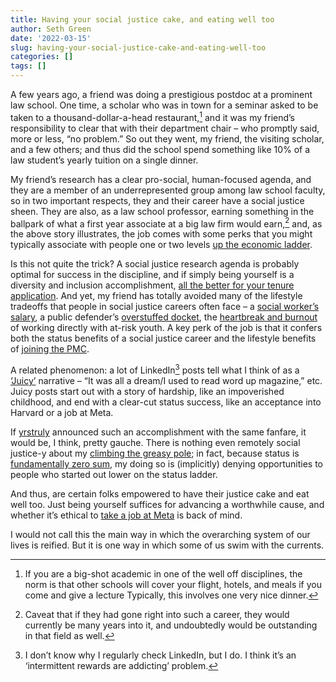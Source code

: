 ```yaml
---
title: Having your social justice cake, and eating well too
author: Seth Green
date: '2022-03-15'
slug: having-your-social-justice-cake-and-eating-well-too
categories: []
tags: []
---
```


A few years ago, a friend was doing a prestigious postdoc at a prominent law school. One time, a scholar who was in town for a seminar asked to be taken to a thousand-dollar-a-head restaurant,^[If you are a big-shot academic in one of the well off disciplines, the norm is that other schools will cover your flight, hotels, and meals if you come and give a lecture Typically, this involves one very nice dinner.] and it was my friend's responsibility to clear that with their department chair -- who promptly said, more or less, "no problem." So out they went, my friend, the visiting scholar, and a few others; and thus did the school spend something like 10% of a law student's yearly tuition on a single dinner. 

My friend's research has a clear pro-social, human-focused agenda, and they are a member of an underrepresented group among law school faculty, so in two important respects, they and their career have a social justice sheen. They are also, as a law school professor, earning something in the ballpark of what a first year associate at a big law firm would earn,^[Caveat that if they had gone right into such a career, they would currently be many years into it, and undoubtedly would be outstanding in that field as well.] and, as the above story illustrates, the job comes with some perks that you might typically associate with people one or two levels [up the economic ladder](https://ofdollarsanddata.com/climbing-the-wealth-ladder/).

Is this not quite the trick? A social justice research agenda is probably optimal for success in the discipline, and if simply being yourself is a diversity and inclusion accomplishment, [all the better for your tenure application](https://www.insightintodiversity.com/colleges-revise-tenure-requirements-to-include-diversity-and-inclusion-accomplishments/). And yet, my friend has totally avoided many of the lifestyle tradeoffs that people in social justice careers often face -- a [social worker's salary](https://www.salary.com/research/salary/benchmark/social-worker-msw-salary/new-orleans-la), a public defender's [overstuffed docket](https://thelensnola.org/2021/01/20/the-system-is-at-a-breaking-point-new-da-public-defenders-work-to-reduce-backlog-of-cases-at-criminal-district-court/), the [heartbreak and burnout](https://www.childwelfare.gov/topics/management/workforce/workforcewellbeing/burnout/) of working directly with at-risk youth. A key perk of the job is that it confers both the status benefits of a social justice career and the lifestyle benefits of [joining the PMC](https://www.thebellows.org/the-double-horseshoe-theory/).

A related phenomenon: a lot of LinkedIn^[I don't know why I regularly check LinkedIn, but I do. I think it's an 'intermittent rewards are addicting' problem.]  posts tell what I think of as a ['Juicy'](https://en.wikipedia.org/wiki/Juicy_(The_Notorious_B.I.G._song)) narrative  -- "It was all a dream/I used to read word up magazine," etc. Juicy posts start out with a story of hardship, like an impoverished childhood, and end with a clear-cut status success, like an acceptance into Harvard or a job at Meta. 

If [yrstruly](https://infinitejest.wallacewiki.com/david-foster-wallace/index.php?title=M) announced such an accomplishment with the same fanfare, it would be, I think, pretty gauche. There is nothing even remotely social justice-y about my [climbing the greasy pole](https://www.theguardian.com/money/2001/apr/15/workandcareers.madeleinebunting3); in fact, because status is [fundamentally zero sum](http://daviddfriedman.blogspot.com/2006/10/economics-of-status.html), my doing so is (implicitly) denying opportunities to people who started out lower on the status ladder.

And thus, are certain folks empowered to have their justice cake and eat well too. Just being yourself suffices for advancing a worthwhile cause, and whether it's ethical to [take a job at Meta](https://techpolicy.press/is-it-ethical-to-work-at-facebook/) is back of mind. 

I would not call this the main way in which the overarching system of our lives is reified. But it is one way in which some of us swim with the currents. 
